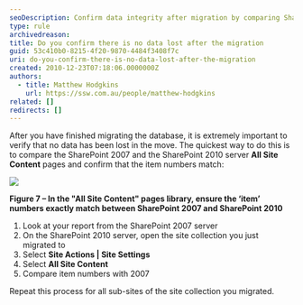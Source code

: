 ```yaml
---
seoDescription: Confirm data integrity after migration by comparing SharePoint 2007 and SharePoint 2010 site contents to ensure item numbers match.
type: rule
archivedreason:
title: Do you confirm there is no data lost after the migration
guid: 53c410b0-8215-4f20-9870-4484f3408f7c
uri: do-you-confirm-there-is-no-data-lost-after-the-migration
created: 2010-12-23T07:18:06.0000000Z
authors:
  - title: Matthew Hodgkins
    url: https://ssw.com.au/people/matthew-hodgkins
related: []
redirects: []
---
```


After you have finished migrating the database, it is extremely important to verify that no data has been lost in the move. The quickest way to do this is to compare the SharePoint 2007 and the SharePoint 2010 server **All Site Content** pages and confirm that the item numbers match:

![](AllSiteContentCount.png)

**Figure 7 – In the "All Site Content" pages library, ensure the ‘item’ numbers exactly match between SharePoint 2007 and SharePoint 2010**

1. Look at your report from the SharePoint 2007 server
2. On the SharePoint 2010 server, open the site collection you just migrated to
3. Select **Site Actions | Site Settings**
4. Select **All Site Content**
5. Compare item numbers with 2007

Repeat this process for all sub-sites of the site collection you migrated.
